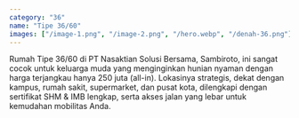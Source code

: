 ```yaml
---
category: "36"
name: "Tipe 36/60"
images: ["/image-1.png", "/image-2.png", "/hero.webp", "/denah-36.png"]
---
```


Rumah Tipe 36/60 di PT Nasaktian Solusi Bersama, Sambiroto, ini sangat cocok untuk keluarga muda yang menginginkan hunian nyaman dengan harga terjangkau hanya 250 juta (all-in). Lokasinya strategis, dekat dengan kampus, rumah sakit, supermarket, dan pusat kota, dilengkapi dengan sertifikat SHM & IMB lengkap, serta akses jalan yang lebar untuk kemudahan mobilitas Anda.
